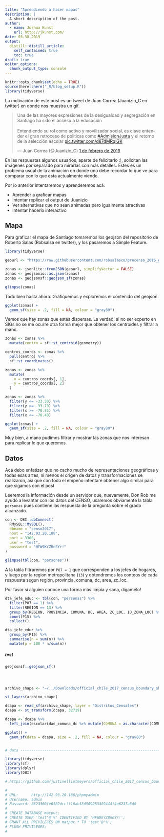 ```yaml
---
title: "Aprendiendo a hacer mapas"
description: |
  A short description of the post.
author:
  - name: Joshua Kunst
    url: http://jkunst.com/
date: 03-30-2019
output:
  distill::distill_article:
    self_contained: true
    toc: true
draft: true
editor_options: 
  chunk_output_type: console
---
```


```r
knitr::opts_chunk$set(echo = TRUE)
source(here::here("_R/blog_setup.R"))
library(tidyverse)
```

La motivación de este post es un tweet de Juan Correa (Juanizio_C en twitter) en donde
nos muestra un gif. 

<blockquote class="twitter-tweet" data-lang="es"><p lang="es" dir="ltr">Una de las mayores expresiones de la desigualdad y segregación en Santiago ha sido el acceso a la educación<br><br>Entendiendo su rol como activo y movilizador social, es clave entender el gran retroceso de politicas como <a href="https://twitter.com/hashtag/AdmisionJusta?src=hash&amp;ref_src=twsrc%5Etfw">#AdmisionJusta</a> y el retorno de la selección escolar <a href="https://t.co/d87dMRqlGK">pic.twitter.com/d87dMRqlGK</a></p>&mdash; Juan Correa (@Juanizio_C) <a href="https://twitter.com/Juanizio_C/status/1091462602738286594?ref_src=twsrc%5Etfw">1 de febrero de 2019</a></blockquote>
<script async src="https://platform.twitter.com/widgets.js" charset="utf-8"></script>

En las respuestas algunos usuarios, aparte de felicitarlo :), solicitan las imágenes 
por separado para mirarlas con más detalles. Estes es un problema usual de la animación
en donde uno debe recordar lo que ve para comparar con lo que esta actualmente viendo.

Por lo anterior intentaremos y aprenderemos acá:

- Aprender a graficar mapas
- Intentar replicar el output de Juanizio 
- Ver alternativas que no sean animadas pero igualmente atractivas
- Intentar hacerlo interactivo

## Mapa

Para graficar el mapa de Santiago tomaremos los geojson del repositorio de 
Roberto Salas (Robsalsa en twitter), y los pasaremos a Simple Feature.  

```r
library(tidyverse)

geourl <- "https://raw.githubusercontent.com/robsalasco/precenso_2016_geojson_chile/master/Zonas/R13.geojson"

zonas <- jsonlite::fromJSON(geourl, simplifyVector = FALSE)
zonas <- geojsonio::as.json(zonas)
zonas <- geojsonsf::geojson_sf(zonas)

glimpse(zonas)
```

Todo bien hasta ahora. Grafiquemos y exploremos el contenido del geojson.

```r
ggplot(zonas) +
  geom_sf(size = .2, fill = NA, colour = "gray80")
```

Vemos que hay zonas que estás dispersas. La verdad, al no ser experto en 
SIGs no se me ocurre otra forma mejor que obtener los centroides y filtrar
a mano.


```r
zonas <- zonas %>% 
  mutate(centro = sf::st_centroid(geometry))

centros_coords <- zonas %>% 
  pull(centro) %>% 
  sf::st_coordinates() 

zonas <- zonas %>% 
  mutate(
    x = centros_coords[, 1],
    y = centros_coords[, 2]
  )

zonas <- zonas %>% 
  filter(y <= -33.30) %>%
  filter(y >= -33.70) %>%
  filter(x >= -70.85) %>%
  filter(x <= -70.40)

ggplot(zonas) +
  geom_sf(size = .2, fill = NA, colour = "gray80")
```

Muy bien, a mano pudimos filtrar y mostrar las zonas que nos interesan para
replicar lo que queremos.

## Datos

Acá debo enfatizar que no cacho mucho de representaciones geográficas y todas 
esas artes, ni menos el origen de datos y transformaciones se realizaron, así que
con todo el empeño intentaré obtener algo similar para que sigamos con el post

Leeremos la información desde un servidor que, nuevamente, Don Rob me ayudó a
levantar con los datos del CENSO, usaremos obviamente la tabla `personas`
pues contiene las respuesta de la pregunta sobre el grado alcanzado.

```r
con <- DBI::dbConnect(
  RMySQL::MySQL(),
  dbname = "censo2017",
  host = "142.93.20.188", 
  port = 3306,
  user = "test",
  password = "HFW9KYZBnEYr!"
)

glimpse(tbl(con, "personas"))
```

A la tabla filtraremos por `P07 = 1` que corresponden a los jefes de hogares,
y luego por la region metropolitana (`13`) y obtendremos los conteos de
cada respuesta segun región, provincia, comuna, dc, area, zc_loc.

<aside>
Por favor si alguien conoce una forma más limpia y sana, dígamelo!
</aside>

```r
dta_jefe_educ <- tbl(con, "personas") %>% 
  filter(P07 == 1) %>% 
  filter(REGION == 13) %>% 
  group_by(REGION, PROVINCIA, COMUNA, DC, AREA, ZC_LOC, ID_ZONA_LOC) %>% 
  count(P15) %>% 
  collect()

dta_jefe_educ %>% 
  group_by(P15) %>% 
  summarise(n = sum(n)) %>% 
  mutate(p = 100 * n/sum(n)) 
```


##### test

```r





geojsonsf::geojson_sf()




archivo_shape <- "~/../Downloads/official_chile_2017_census_boundary_shapefile-master/R13/Distritos_Censales.dbf"

st_layers(archivo_shape)

dcapa <- read_sf(archivo_shape, layer = "Distritos_Censales")
dcapa <- st_transform(dcapa, 32719)

dcapa <- dcapa %>% 
  left_join(escolaridad_comuna_dc %>% mutate(COMUNA = as.character(COMUNA)), by = c("COMUNA", "COD_DISTRI" = "DC"))

ggplot() +
  geom_sf(data = dcapa, size = .2, fill = NA, colour = "gray80")


# data --------------------------------------------------------------------

library(tidyverse)
library(sf)
library(dplyr)
library(DBI)

# https://github.com/justinelliotmeyers/official_chile_2017_census_boundary_shapefile

# 
# URL:      http://142.93.20.188/phpmyadmin
# Username: admin
# Password: 2623360fe6582dccff16ab38d509253389444f4e6237a6d8
# 
# CREATE DATABASE matpuc;
# CREATE USER 'test'@'%' IDENTIFIED BY 'HFW9KYZBnEYr!';
# GRANT ALL PRIVILEGES ON matpuc.* TO 'test'@'%';
# FLUSH PRIVILEGES;
# 

```



